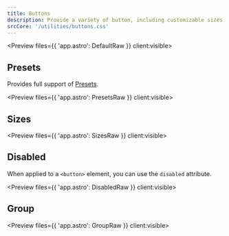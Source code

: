 ```yaml
---
title: Buttons
description: Provide a variety of button, including customizable sizes and types.
srcCore: '/utilities/buttons.css'
---
```



<Preview files={{ 'app.astro': DefaultRaw }} client:visible>
	<Default />
</Preview>

## Presets

Provides full support of [Presets](/docs/design/presets).

<Preview files={{ 'app.astro': PresetsRaw }} client:visible>
	<Presets />
</Preview>

## Sizes

<Preview files={{ 'app.astro': SizesRaw }} client:visible>
	<Sizes />
</Preview>

## Disabled

When applied to a `<button>` element, you can use the `disabled` attribute.

<Preview files={{ 'app.astro': DisabledRaw }} client:visible>
	<Disabled />
</Preview>

## Group

<Preview files={{ 'app.astro': GroupRaw }} client:visible>
	<Group />
</Preview>
